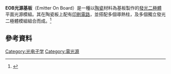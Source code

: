 {{orphan|time=2015-10-24T07:59:47+00:00}}
'''EOB光源基板'''（Emitter On Board）是一種以[[陶瓷|陶瓷]]材料為基板製作的[[發光二極體|發光二極體]]平面光源模組。其在陶瓷板上配有[[印刷電路板|印刷電路]]，並搭配多個導熱柱，及多個獨立發光二極體模組組合而成。<ref>{{cite news| author=李昱昕| title=初芝EOB光源基板 散熱快| accessdate=2013-05-06| newspaper=中時電子報| date=2013-01-22}}</ref>

==參考資料==
{{reflist}}

{{技術小作品}}

[[Category:光电子学|Category:光电子学]]
[[Category:電光源|Category:電光源]]
